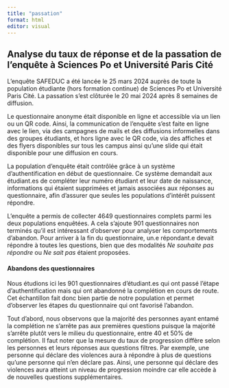 ```yaml
---
title: "passation"
format: html
editor: visual
---
```


## Analyse du taux de réponse et de la passation de l'enquête à Sciences Po et Université Paris Cité

L'enquête SAFEDUC a été lancée le 25 mars 2024 auprès de toute la population étudiante (hors formation continue) de Sciences Po et Université Paris Cité. La passation s'est clôturée le 20 mai 2024 après 8 semaines de diffusion.

Le questionnaire anonyme était disponible en ligne et accessible via un lien ou un QR code. Ainsi, la communication de l'enquête s'est faite en ligne avec le lien, via des campagnes de mails et des diffusions informelles dans des groupes étudiants, et hors ligne avec le QR code, via des affiches et des flyers disponibles sur tous les campus ainsi qu'une slide qui était disponible pour une diffusion en cours.

La population d'enquête était contrôlée grâce à un système d'authentification en début de questionnaire. Ce système demandait aux étudiant.es de compléter leur numéro étudiant et leur date de naissance, informations qui étaient supprimées et jamais associées aux réponses au questionnaire, afin d'assurer que seules les populations d'intérêt puissent répondre.

L'enquête a permis de collecter 4649 questionnaires complets parmi les deux populations enquêtées. A cela s'ajoute 901 questionnaires non terminés qu'il est intéressant d'observer pour analyser les comportements d'abandon. Pour arriver à la fin du questionnaire, un.e répondant.e devait répondre à toutes les questions, bien que des modalités *Ne souhaite pas répondre* ou *Ne sait pas* étaient proposées.

#### Abandons des questionnaires

Nous étudions ici les 901 questionnaires d'étudiant.es qui ont passé l'étape d'authentification mais qui ont abandonné la complétion en cours de route. Cet échantillon fait donc bien partie de notre population et permet d'observer les étapes du questionnaire qui ont favorisé l'abandon.

Tout d'abord, nous observons que la majorité des personnes ayant entamé la complétion ne s'arrête pas aux premières questions puisque la majorité s'arrête plutôt vers le milieu du questionnaire, entre 40 et 50% de complétion. Il faut noter que la mesure du taux de progression diffère selon les personnes et leurs réponses aux questions filtres. Par exemple, une personne qui déclare des violences aura à répondre à plus de questions qu'une personne qui n'en déclare pas. Ainsi, une personne qui déclare des violences aura atteint un niveau de progression moindre car elle accède à de nouvelles questions supplémentaires.
